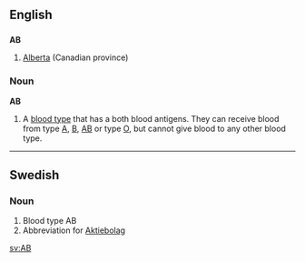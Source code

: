 ==English==

==={{Abbreviation}}===
'''AB'''
#[[Alberta]] (Canadian province)

===Noun===
'''AB'''
# A [[blood type]] that has a both blood antigens.  They can receive blood from type [[A]], [[B]], [[AB]] or type [[O]], but cannot give blood to any other blood type.

----
==Swedish==
===Noun===
# Blood type AB
# Abbreviation for [[Aktiebolag]]

[[sv:AB]]